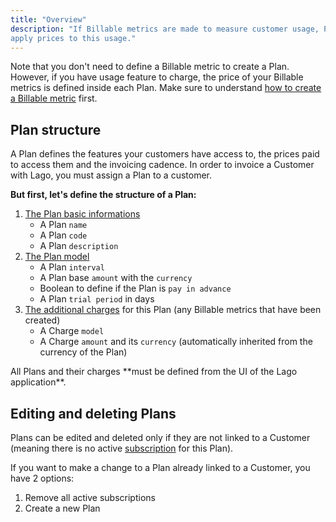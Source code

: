 ```yaml
---
title: "Overview"
description: "If Billable metrics are made to measure customer usage, Plans are made to
apply prices to this usage."
---
```


Note that you don't need to define a Billable metric to create a Plan. However,
if you have usage feature to charge, the price of your Billable metrics is
defined inside each Plan. Make sure to understand
[how to create a Billable metric](/overview) first.

## Plan structure[](#plan-structure "Direct link to heading")

A Plan defines the features your customers have access to, the prices paid to
access them and the invoicing cadence. In order to invoice a Customer with Lago,
you must assign a Plan to a customer.

**But first, let's define the structure of a Plan:**

1. [The Plan basic informations](#plan-structure)
   - A Plan `name`
   - A Plan `code`
   - A Plan `description`
2. [The Plan model](/plans/plan-model)
   - A Plan `interval`
   - A Plan base `amount` with the `currency`
   - Boolean to define if the Plan is `pay in advance`
   - A Plan `trial period` in days
3. [The additional charges](/plans/charges) for this Plan (any Billable metrics
   that have been created)
   - A Charge `model`
   - A Charge `amount` and its `currency` (automatically inherited from the
     currency of the Plan)

<Info>
  All Plans and their charges **must be defined from the UI of the Lago
  application**.
</Info>

## Editing and deleting Plans[](#editing-and-deleting-plans "Direct link to heading")

Plans can be edited and deleted only if they are not linked to a Customer
(meaning there is no active [subscription](/plans/subscriptions) for this Plan).

If you want to make a change to a Plan already linked to a Customer, you have 2
options:

1. Remove all active subscriptions
2. Create a new Plan
